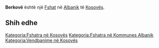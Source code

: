 {{Fshat në Kosovës
 | Emri                = Berkovë
| sqi_N_name = Berkovë
| sqi_N_FULL_NAME_RO = Berkovë
| sqi_N_FULL_NAME_ND_RO = Berkove
| sqi_N_SORT_NAME_RG = BERKOVE
| sqi_N_FULL_NAME_RG = Berkovë
| sqi_N_FULL_NAME_ND_RG = Berkove
| sqi_V_name = Bërkova
| sqi_V_FULL_NAME_RO = Bërkova
| sqi_V_FULL_NAME_ND_RO = Berkova
| sqi_V_SORT_NAME_RG = BERKOVA
| sqi_V_FULL_NAME_RG = Bërkova
| sqi_V_FULL_NAME_ND_RG = Berkova
| srp_N_name = Berkovo
| srp_N_FULL_NAME_RO = Berkovo
| srp_N_FULL_NAME_ND_RO = Berkovo
| srp_N_SORT_NAME_RG = BERKOVO
| srp_N_FULL_NAME_RG = Berkovo
| srp_N_FULL_NAME_ND_RG = Berkovo
| srp_NS_name = Берково
| srp_NS_FULL_NAME_RO = Берково
| srp_NS_FULL_NAME_ND_RO = Берково
| srp_NS_SORT_NAME_RG = БЕРКОВО
| srp_NS_FULL_NAME_RG = Берково
| srp_NS_FULL_NAME_ND_RG = Берково
| std_V_name = Topiaj
| std_V_FULL_NAME_RO = Topiaj
| std_V_FULL_NAME_ND_RO = Topiaj
| std_V_SORT_NAME_RG = TOPIAJ
| std_V_FULL_NAME_RG = Topiaj
| std_V_FULL_NAME_ND_RG = Topiaj

 | Emri (Rasa dhanore) = 
 | Figura              = 
 | Shteti              = Kosovo
 | Komuna              = Albanik
 | Kodi postar         = 
 | Sipërfaqja          = 

 | Popullsia           = 

 | Regj. i popullsisë  = 
 | Dend. e popullsisë  = 
 | Faqja zyrtare       = 
 <!--- Koordinatat ----> 
 | Gjerësia            = 42.674722
 | Gjatësia            = 20.530833
 | Lartësia            = 
}}
'''Berkovë''' është një [[Fshat]] në [[Albanik]] të [[Kosovës]].

<!-- == Gjeografia == -->
<!-- == Historia == -->
<!-- == Demografia == -->
== Shih edhe ==
{{Komuna Albanik}}
{{Kosovo-Administrata-Cung}}

[[Kategoria:Fshatra në Kosovës]]
[[Kategoria:Fshatra në Kommunes Albanik]]
[[Kategoria:Vendbanime në Kosovës]]